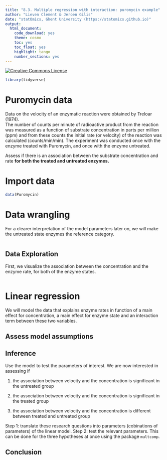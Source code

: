 ```yaml
---
title: "8.3. Multiple regression with interaction: puromycin example"
author: "Lieven Clement & Jeroen Gilis"
date: "statOmics, Ghent University (https://statomics.github.io)"
output:
  html_document:
    code_download: yes
    theme: cosmo
    toc: yes
    toc_float: yes
    highlight: tango
    number_sections: yes
---
```


<a rel="license" href="https://creativecommons.org/licenses/by-nc-sa/4.0"><img alt="Creative Commons License" style="border-width:0" src="https://i.creativecommons.org/l/by-nc-sa/4.0/88x31.png" /></a>

```r
library(tidyverse)
```

# Puromycin data

Data on the velocity of an enzymatic reaction were obtained by Treloar (1974).  
The number of counts per minute of radioactive product from the reaction was 
measured as a function of substrate concentration in parts per million (ppm) and
from these counts the initial rate (or velocity) of the reaction was calculated (counts/min/min). The experiment was conducted once with the enzyme treated
with Puromycin, and once with the enzyme untreated.

Assess if there is an association between the substrate concentration and rate 
**for both the treated and untreated enzymes.**

# Import data

```r
data(Puromycin)
```

# Data wrangling

For a clearer interpretation of the model parameters later on, we will make
the untreated state enzymes the reference category.

```r

```

## Data Exploration

First, we visualize the association between the concentration and the enzyme 
rate, for both of the enzyme states. 

```r

```

# Linear regression 

We will model the data that explains enzyme rates in function of a main effect 
for concentration, a main effect for enzyme state and an interaction term 
between these two variables.

## Assess model assumptions

## Inference

Use the model to test the parameters of interest. We are now interested in 
assessing if 

1. the association between velocity and the concentration is significant in 
the untreated group 

2. the association between velocity and the concentration is significant in 
the treated group

3. the association between velocity and the concentration is different between 
treated and untreated group 

Step 1: translate these research questions into parameters (cobinations of
parameters) of the linear model.
Step 2: test the relevant parameters. This can be done for the three hypotheses
at once using the package `multcomp`.

## Conclusion







